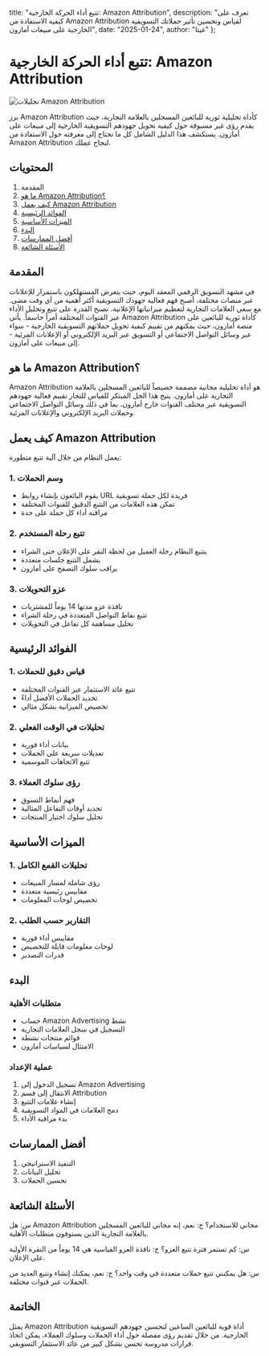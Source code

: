   title: "تتبع أداء الحركة الخارجية: Amazon Attribution",
  description: "تعرف على كيفية الاستفادة من Amazon Attribution لقياس وتحسين تأثير حملاتك التسويقية الخارجية على مبيعات أمازون",
  date: "2025-01-24",
  author: "غيتا"
};

# تتبع أداء الحركة الخارجية: Amazon Attribution

![تحليلات Amazon Attribution](/images/blog/amazon-attribution.jpeg)

برز Amazon Attribution كأداة تحليلية ثورية للبائعين المسجلين بالعلامة التجارية، حيث يقدم رؤى غير مسبوقة حول كيفية تحويل جهودهم التسويقية الخارجية إلى مبيعات على أمازون. يستكشف هذا الدليل الشامل كل ما تحتاج إلى معرفته حول الاستفادة من Amazon Attribution لنجاح عملك.

## المحتويات

1. المقدمة
2. [ما هو Amazon Attribution؟](#ما-هو-amazon-attribution)
3. [كيف يعمل Amazon Attribution](#كيف-يعمل-amazon-attribution)
4. [الفوائد الرئيسية](#الفوائد-الرئيسية)
5. [الميزات الأساسية](#الميزات-الأساسية)
6. [البدء](#البدء)
7. [أفضل الممارسات](#أفضل-الممارسات)
8. [الأسئلة الشائعة](#الأسئلة-الشائعة)

## المقدمة

في مشهد التسويق الرقمي المعقد اليوم، حيث يتعرض المستهلكون باستمرار للإعلانات عبر منصات مختلفة، أصبح فهم فعالية جهودك التسويقية أكثر أهمية من أي وقت مضى. مع سعي العلامات التجارية لتعظيم ميزانياتها الإعلانية، تصبح القدرة على تتبع وتحليل الأداء عبر القنوات المختلفة أمراً حاسماً. يأتي Amazon Attribution كأداة ثورية للبائعين على منصة أمازون، حيث يمكنهم من تقييم كيفية تحويل حملاتهم التسويقية الخارجية - سواء عبر وسائل التواصل الاجتماعي أو التسويق عبر البريد الإلكتروني أو الإعلانات المرئية - إلى مبيعات على أمازون.

## ما هو Amazon Attribution؟

Amazon Attribution هو أداة تحليلية مجانية مصممة خصيصاً للبائعين المسجلين بالعلامة التجارية على أمازون. يتيح هذا الحل المبتكر للقياس للتجار تقييم فعالية جهودهم التسويقية عبر مختلف القنوات خارج أمازون، بما في ذلك وسائل التواصل الاجتماعي وحملات البريد الإلكتروني والإعلانات المرئية.

## كيف يعمل Amazon Attribution

يعمل النظام من خلال آلية تتبع متطورة:

### 1. وسم الحملات
- يقوم البائعون بإنشاء روابط URL فريدة لكل حملة تسويقية
- تمكن هذه العلامات من التتبع الدقيق للقنوات المختلفة
- مراقبة أداء كل حملة على حدة

### 2. تتبع رحلة المستخدم
- يتتبع النظام رحلة العميل من لحظة النقر على الإعلان حتى الشراء
- يشمل التتبع جلسات متعددة
- يراقب سلوك التصفح على أمازون

### 3. عزو التحويلات
- نافذة عزو مدتها 14 يوماً للمشتريات
- تتبع نقاط التواصل المتعددة في رحلة الشراء
- تحليل مساهمة كل تفاعل في التحويلات

## الفوائد الرئيسية

### 1. قياس دقيق للحملات
- تتبع عائد الاستثمار عبر القنوات المختلفة
- تحديد الحملات الأفضل أداءً
- تخصيص الميزانية بشكل مثالي

### 2. تحليلات في الوقت الفعلي
- بيانات أداء فورية
- تعديلات سريعة على الحملات
- تتبع الاتجاهات الموسمية

### 3. رؤى سلوك العملاء
- فهم أنماط التسوق
- تحديد أوقات التفاعل المثالية
- تحليل سلوك اختيار المنتجات

## الميزات الأساسية

### 1. تحليلات القمع الكامل
- رؤى شاملة لمسار المبيعات
- مقاييس رئيسية متعددة
- تخصيص لوحات المعلومات

### 2. التقارير حسب الطلب
- مقاييس أداء فورية
- لوحات معلومات قابلة للتخصيص
- قدرات التصدير

## البدء

### متطلبات الأهلية
- حساب Amazon Advertising نشط
- التسجيل في سجل العلامات التجارية
- قوائم منتجات نشطة
- الامتثال لسياسات أمازون

### عملية الإعداد
1. تسجيل الدخول إلى Amazon Advertising
2. الانتقال إلى قسم Attribution
3. إنشاء علامات التتبع
4. دمج العلامات في المواد التسويقية
5. بدء مراقبة الأداء

## أفضل الممارسات

1. التنفيذ الاستراتيجي
2. تحليل البيانات
3. تحسين الحملات

## الأسئلة الشائعة

س: هل Amazon Attribution مجاني للاستخدام؟
ج: نعم، إنه مجاني للبائعين المسجلين بالعلامة التجارية الذين يستوفون متطلبات الأهلية.

س: كم تستمر فترة تتبع العزو؟
ج: نافذة العزو القياسية هي 14 يوماً من النقرة الأولية على الإعلان.

س: هل يمكنني تتبع حملات متعددة في وقت واحد؟
ج: نعم، يمكنك إنشاء وتتبع العديد من الحملات عبر قنوات مختلفة.

## الخاتمة

يمثل Amazon Attribution أداة قوية للبائعين الساعين لتحسين جهودهم التسويقية الخارجية. من خلال تقديم رؤى مفصلة حول أداء الحملات وسلوك العملاء، يمكن اتخاذ قرارات مدروسة تحسن بشكل كبير من عائد الاستثمار التسويقي.
